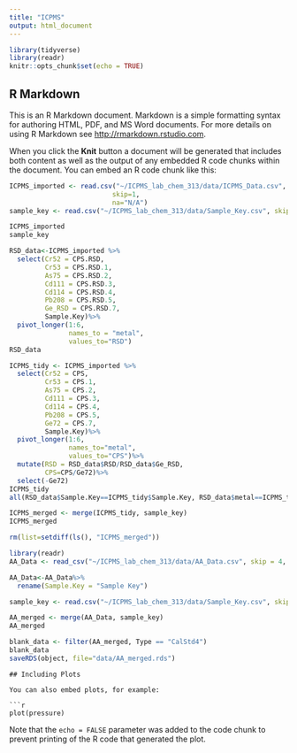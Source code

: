 ```yaml
---
title: "ICPMS"
output: html_document
---
```


```r
library(tidyverse)
library(readr)
knitr::opts_chunk$set(echo = TRUE)
```

## R Markdown

This is an R Markdown document. Markdown is a simple formatting syntax for authoring HTML, PDF, and MS Word documents. For more details on using R Markdown see <http://rmarkdown.rstudio.com>.

When you click the **Knit** button a document will be generated that includes both content as well as the output of any embedded R code chunks within the document. You can embed an R code chunk like this:

```r
ICPMS_imported <- read.csv("~/ICPMS_lab_chem_313/data/ICPMS_Data.csv",
                          skip=1,
                          na="N/A")
sample_key <- read.csv("~/ICPMS_lab_chem_313/data/Sample_Key.csv", skip=0)

ICPMS_imported
sample_key

RSD_data<-ICPMS_imported %>%
  select(Cr52 = CPS.RSD,
         Cr53 = CPS.RSD.1,
         As75 = CPS.RSD.2,
         Cd111 = CPS.RSD.3,
         Cd114 = CPS.RSD.4,
         Pb208 = CPS.RSD.5,
         Ge_RSD = CPS.RSD.7,
         Sample.Key)%>%
  pivot_longer(1:6,
               names_to = "metal",
               values_to="RSD")
RSD_data
```

```r
ICPMS_tidy <- ICPMS_imported %>%
  select(Cr52 = CPS,
         Cr53 = CPS.1,
         As75 = CPS.2,
         Cd111 = CPS.3,
         Cd114 = CPS.4,
         Pb208 = CPS.5,
         Ge72 = CPS.7,
         Sample.Key)%>%
  pivot_longer(1:6,
               names_to="metal",
               values_to="CPS")%>%
  mutate(RSD = RSD_data$RSD/RSD_data$Ge_RSD,
         CPS=CPS/Ge72)%>%
  select(-Ge72)
ICPMS_tidy
all(RSD_data$Sample.Key==ICPMS_tidy$Sample.Key, RSD_data$metal==ICPMS_tidy$metal)
```
```r
ICPMS_merged <- merge(ICPMS_tidy, sample_key)
ICPMS_merged
```
```r
rm(list=setdiff(ls(), "ICPMS_merged"))
```

```r
library(readr)
AA_Data <- read_csv("~/ICPMS_lab_chem_313/data/AA_Data.csv", skip = 4, na="N/A")

AA_Data<-AA_Data%>%
  rename(Sample.Key = "Sample Key")

sample_key <- read.csv("~/ICPMS_lab_chem_313/data/Sample_Key.csv", skip=0)

AA_merged <- merge(AA_Data, sample_key)
AA_merged

blank_data <- filter(AA_merged, Type == "CalStd4")
blank_data
saveRDS(object, file="data/AA_merged.rds")
```

```
## Including Plots

You can also embed plots, for example:

```r
plot(pressure)
```

Note that the `echo = FALSE` parameter was added to the code chunk to prevent printing of the R code that generated the plot.
